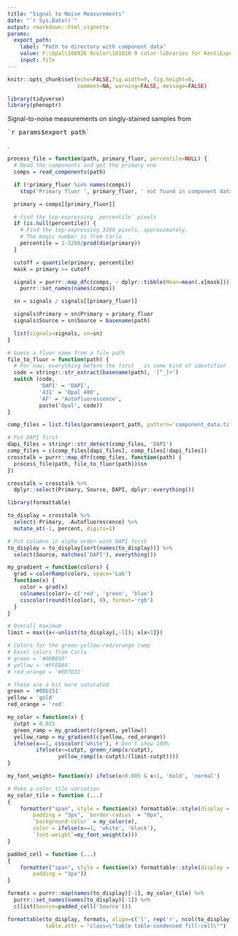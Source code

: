 ```yaml
---
title: "Signal to Noise Measurements"
date: "`r Sys.Date()`"
output: rmarkdown::html_vignette
params:
  export_path: 
    label: "Path to directory with component data"
    value: F:\Opal\180926 9color\181010 9 color libraries for Kent\Export new bands
    input: file
---
```


<style type="text/css">
table {
    width: auto !important;
    max-width: 100%;
    margin-bottom: 20px;
    margin-left: 0px;
}

.fill-cell>tbody>tr>td {
  padding: 0px;
  border-color: black;
  border: 1px solid;
}

.fill-cell>thead>tr>th {
  border-color: black;
  border: 1px solid;
}
</style>

```r
knitr::opts_chunk$set(echo=FALSE,fig.width=9, fig.height=6, 
                      comment=NA, warning=FALSE, message=FALSE)

library(tidyverse)
library(phenoptr)
```

Signal-to-noise measurements  on singly-stained samples
from <pre>`r params$export_path`</pre>.

```r
process_file = function(path, primary_fluor, percentile=NULL) {
  # Read the components and get the primary one
  comps = read_components(path)

  if (!primary_fluor %in% names(comps))
    stop('Primary fluor ', primary_fluor, ' not found in component data file"', path, '"')

  primary = comps[[primary_fluor]]

  # Find the top-expressing `percentile` pixels
  if (is.null(percentile)) {
    # Find the top-expressing 3200 pixels, approximately.
    # The magic number is from Carla
    percentile = 1-3200/prod(dim(primary))
  }

  cutoff = quantile(primary, percentile)
  mask = primary >= cutoff

  signals = purrr::map_dfc(comps, ~ dplyr::tibble(Mean=mean(.x[mask]))) %>%
    purrr::set_names(names(comps))

  sn = signals / signals[[primary_fluor]]

  signals$Primary = sn$Primary = primary_fluor
  signals$Source = sn$Source = basename(path)

  list(signals=signals, sn=sn)
}

# Guess a fluor name from a file path
file_to_fluor = function(path) {
  # For now, everything before the first _ is some kind of identifier
  code = stringr::str_extract(basename(path), '[^_]+')
  switch (code,
          'DAPI' = 'DAPI',
          '431' = 'Opal 480',
          'AF' = 'Autofluorescence',
          paste('Opal', code))
}

```

```r
comp_files = list.files(params$export_path, pattern='component_data.tif', full.names=TRUE)

# Put DAPI first
dapi_files = stringr::str_detect(comp_files, 'DAPI')
comp_files = c(comp_files[dapi_files], comp_files[!dapi_files])
crosstalk = purrr::map_dfr(comp_files, function(path) {
  process_file(path, file_to_fluor(path))$sn
})

crosstalk = crosstalk %>%
  dplyr::select(Primary, Source, DAPI, dplyr::everything())
```

```r
library(formattable)

to_display = crosstalk %>% 
  select(-Primary, -Autofluorescence) %>% 
  mutate_at(-1, percent, digits=1)

# Put columns in alpha order with DAPI first
to_display = to_display[sort(names(to_display))] %>% 
  select(Source, matches('DAPI'), everything())

my_gradient = function(colors) {
  grad = colorRamp(colors, space='Lab')
  function(x) {
    color = grad(x)
    colnames(color)= c('red', 'green', 'blue')
    csscolor(round(t(color), 0), format='rgb')
  }
}

# Overall maximum
limit = max({x<-unlist(to_display[,-1]); x[x<1]})

# Colors for the green-yellow-red/orange ramp
# Excel colors from Carla
# green = '#00B050'
# yellow = '#FFEB84'
# red_orange = '#ED7D31'

# These are a bit more saturated
green = '#08b151'
yellow = 'gold'
red_orange = 'red'

my_color = function(x) {
  cutpt = 0.015
  green_ramp = my_gradient(c(green, yellow))
  yellow_ramp = my_gradient(c(yellow, red_orange))
  ifelse(x==1, csscolor('white'), # Don't show 100%
         ifelse(x<=cutpt, green_ramp(x/cutpt),
                yellow_ramp((x-cutpt)/(limit-cutpt))))
}

my_font_weight= function(x) ifelse(x>0.005 & x<1, 'bold', 'normal')

# Make a color_tile variation
my_color_tile = function (...) 
{
    formatter("span", style = function(x) formattable::style(display = "block", 
        padding = "3px", `border-radius` = "0px",
        `background-color` = my_color(x), 
        color = ifelse(x==1, 'white', 'black'),
        `font-weight`=my_font_weight(x)))
}

padded_cell = function (...) 
{
    formatter("span", style = function(x) formattable::style(display = "block", 
        padding = "3px"))
}

formats = purrr::map(names(to_display)[-1], my_color_tile) %>% 
  purrr::set_names(names(to_display)[-1]) %>% 
  c(list(Source=padded_cell('Source')))

formattable(to_display, formats, align=c('l', rep('r', ncol(to_display)-1)),
            table.attr = "class=\"table table-condensed fill-cell\"")
```

